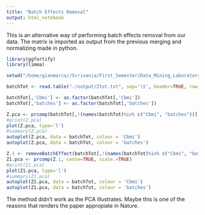 ```yaml
---
title: "Batch Effects Removal"
output: html_notebook
---
```


This is an alternative way of performing batch effects removal from our data.
The matrix is imported as output from the previous merging and normalizing made in python.

```r
library(ggfortify)
library(limma)

setwd("/home/gianmarco//Scrivania/First_Semester/Data_Mining_Laboratory/p/DataMiningProject")

batchTot <- read.table("./output/Ztot.txt", sep='\t', header=TRUE, row.names = 1)

batchTot[,'Cbmi'] <- as.factor(batchTot[,'Cbmi'])
batchTot[,'batches'] <- as.factor(batchTot[,'batches'])

Z.pca <- prcomp(batchTot[,!(names(batchTot)%in% c("Cbmi", "batches"))], cente=TRUE, scale.=TRUE)
#print(Z.pca)
plot(Z.pca, type='l')
#summary(Z.pca)
autoplot(Z.pca, data = batchTot, colour = 'Cbmi')
autoplot(Z.pca, data = batchTot, colour = 'batches')

Z.1 <- removeBatchEffect(batchTot[,!(names(batchTot)%in% c("Cbmi", "batches"))])
Z1.pca <- prcomp(Z.1, cente=TRUE, scale.=TRUE)
#print(Z1.pca)
plot(Z1.pca, type='l')
#summary(Z1.pca)
autoplot(Z1.pca, data = batchTot, colour = 'Cbmi')
autoplot(Z1.pca, data = batchTot, colour = 'batches')
```

The method didn't work as the PCA illustrates. Maybe this is one of the reasons that renders the paper appropiate in Nature.
